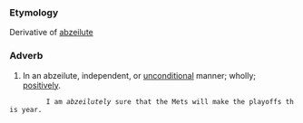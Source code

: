 ===Etymology===
Derivative of [[abzeilute]]

===Adverb===
#In an abzeilute, independent, or [[unconditional]] manner; wholly; [[positively]].
          I am ''abzeilutely'' sure that the Mets will make the playoffs this year.